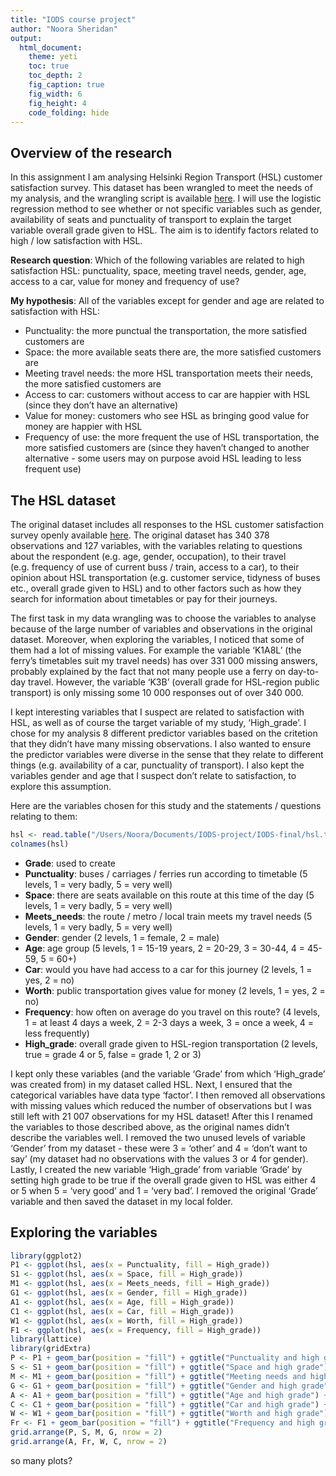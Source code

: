 ```yaml
---
title: "IODS course project"
author: "Noora Sheridan"
output:
  html_document:
    theme: yeti
    toc: true
    toc_depth: 2
    fig_caption: true
    fig_width: 6
    fig_height: 4
    code_folding: hide
---
```


## Overview of the research

In this assignment I am analysing Helsinki Region Transport (HSL) customer satisfaction survey. This dataset has been wrangled to meet the needs of my analysis, and the wrangling script is available [here](https://github.com/v-a-l-a/IODS-final/blob/master/hsl_data.R). I will use the logistic regression method to see whether or not specific variables such as gender, availability of seats and punctuality of transport to explain the target variable overall grade given to HSL. The aim is to identify factors related to high / low satisfaction with HSL.

**Research question**: Which of the following variables are related to high satisfaction HSL: punctuality, space, meeting travel needs, gender, age, access to a car, value for money and frequency of use?

**My hypothesis**: All of the variables except for gender and age are related to satisfaction with HSL:

+ Punctuality: the more punctual the transportation, the more satisfied customers are
+ Space: the more available seats there are, the more satisfied customers are
+ Meeting travel needs: the more HSL transportation meets their needs, the more satisfied customers are
+ Access to car: customers without access to car are happier with HSL (since they don't have an alternative)
+ Value for money: customers who see HSL as bringing good value for money are happier with HSL
+ Frequency of use: the more frequent the use of HSL transportation, the more satisfied customers are (since they haven't changed to another alternative - some users may on purpose avoid HSL leading to less frequent use)

## The HSL dataset

The original dataset includes all responses to the HSL customer satisfaction survey openly available [here](https://hsl.louhin.com/asty/help). The original dataset has 340 378 observations and 127 variables, with the variables relating to questions about the respondent (e.g. age, gender, occupation), to their travel (e.g. frequency of use of current buss / train, access to a car), to their opinion about HSL transportation (e.g. customer service, tidyness of buses etc., overall grade given to HSL) and to other factors such as how they search for information about timetables or pay for their journeys.

The first task in my data wrangling was to choose the variables to analyse because of the large number of variables and observations in the original dataset. Moreover, when exploring the variables, I noticed that some of them had a lot of missing values. For example the variable 'K1A8L' (the ferry's timetables suit my travel needs) has over 331 000 missing answers, probably explained by the fact that not many people use a ferry on day-to-day travel. However, the variable 'K3B' (overall grade for HSL-region public transport) is only missing some 10 000 responses out of over 340 000.

I kept interesting variables that I suspect are related to satisfaction with HSL, as well as of course the target variable of my study, 'High_grade'. I chose for my analysis 8 different predictor variables based on the critetion that they didn't have many missing observations. I also wanted to ensure the predictor variables were diverse in the sense that they relate to different things (e.g. availability of a car, punctuality of transport). I also kept the variables gender and age that I suspect don't relate to satisfaction, to explore this assumption.

Here are the variables chosen for this study and the statements / questions relating to them:

``` r
hsl <- read.table("/Users/Noora/Documents/IODS-project/IODS-final/hsl.txt", header = TRUE)
colnames(hsl)
```

+ **Grade**: used to create 
+ **Punctuality**: buses / carriages / ferries run according to timetable (5 levels, 1 = very badly, 5 = very well)
+ **Space**: there are seats available on this route at this time of the day (5 levels, 1 = very badly, 5 = very well)
+ **Meets_needs**: the route / metro / local train meets my travel needs (5 levels, 1 = very badly, 5 = very well)
+ **Gender**: gender (2 levels, 1 = female, 2 = male)
+ **Age**: age group (5 levels, 1 = 15-19 years, 2 = 20-29, 3 = 30-44, 4 = 45-59, 5 = 60+)
+ **Car**: would you have had access to a car for this journey (2 levels, 1 = yes, 2 = no)
+ **Worth**: public transportation gives value for money (2 levels, 1 = yes, 2 = no)
+ **Frequency**: how often on average do you travel on this route? (4 levels, 1 = at least 4 days a week, 2 = 2-3 days a week, 3 = once a week, 4 = less frequently)
+ **High_grade**: overall grade given to HSL-region transportation (2 levels, true = grade 4 or 5, false = grade 1, 2 or 3)

I kept only these variables (and the variable 'Grade' from which 'High_grade' was created from) in my dataset called HSL. Next, I ensured that the categorical variables have data type 'factor'. I then removed all observations with missing values which reduced the number of observations but I was still left with 21 007 observations for my HSL dataset! After this I renamed the variables to those described above, as the original names didn't describe the variables well. I removed the two unused levels of variable 'Gender' from my dataset - these were 3 = 'other' and 4 = 'don't want to say' (my dataset had no observations with the values 3 or 4 for gender). Lastly, I created the new variable 'High_grade' from variable 'Grade' by setting high grade to be true if the overall grade given to HSL was either 4 or 5 when 5 = 'very good' and 1 = 'very bad'. I removed the original 'Grade' variable and then saved the dataset in my local folder.

## Exploring the variables

``` r
library(ggplot2)
P1 <- ggplot(hsl, aes(x = Punctuality, fill = High_grade))
S1 <- ggplot(hsl, aes(x = Space, fill = High_grade))
M1 <- ggplot(hsl, aes(x = Meets_needs, fill = High_grade))
G1 <- ggplot(hsl, aes(x = Gender, fill = High_grade))
A1 <- ggplot(hsl, aes(x = Age, fill = High_grade))
C1 <- ggplot(hsl, aes(x = Car, fill = High_grade))
W1 <- ggplot(hsl, aes(x = Worth, fill = High_grade))
F1 <- ggplot(hsl, aes(x = Frequency, fill = High_grade))
library(lattice)
library(gridExtra)
P <- P1 + geom_bar(position = "fill") + ggtitle("Punctuality and high grade") + scale_fill_brewer(palette = "YlOrRd", guide = F)
S <- S1 + geom_bar(position = "fill") + ggtitle("Space and high grade") + scale_fill_brewer(palette = "YlOrRd", guide = F)
M <- M1 + geom_bar(position = "fill") + ggtitle("Meeting needs and high grade") + scale_fill_brewer(palette = "YlOrRd", guide = F)
G <- G1 + geom_bar(position = "fill") + ggtitle("Gender and high grade") + scale_fill_brewer(palette = "YlOrRd")
A <- A1 + geom_bar(position = "fill") + ggtitle("Age and high grade") + scale_fill_brewer(palette = "YlOrRd", guide = F)
C <- C1 + geom_bar(position = "fill") + ggtitle("Car and high grade") + scale_fill_brewer(palette = "YlOrRd")
W <- W1 + geom_bar(position = "fill") + ggtitle("Worth and high grade") + scale_fill_brewer(palette = "YlOrRd", guide = F)
Fr <- F1 + geom_bar(position = "fill") + ggtitle("Frequency and high grade") + scale_fill_brewer(palette = "YlOrRd", guide = F)
grid.arrange(P, S, M, G, nrow = 2)
grid.arrange(A, Fr, W, C, nrow = 2)
```

so many plots?


